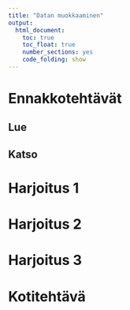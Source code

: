```yaml
---
title: "Datan muokkaaminen"
output: 
  html_document: 
    toc: true
    toc_float: true
    number_sections: yes
    code_folding: show
---
```



# Ennakkotehtävät


## Lue


## Katso





# Harjoitus 1


# Harjoitus 2


# Harjoitus 3


# Kotitehtävä

